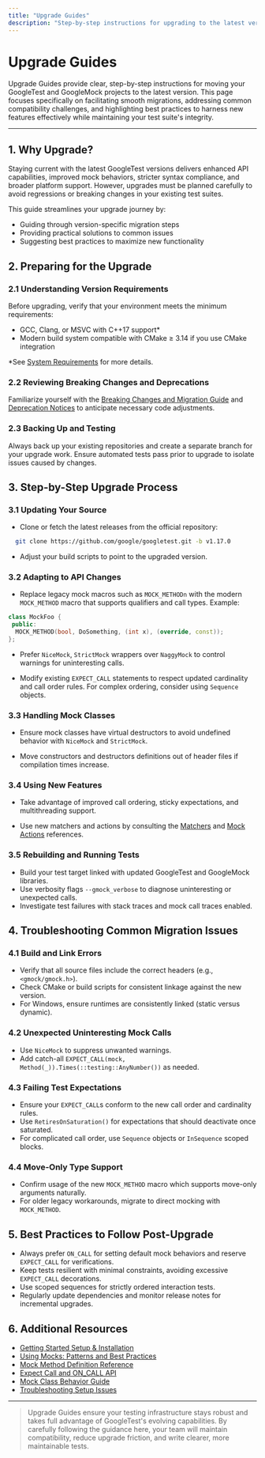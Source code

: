 ```yaml
---
title: "Upgrade Guides"
description: "Step-by-step instructions for upgrading to the latest version, addressing common migration issues and offering best practices. This page streamlines the process for teams looking to take advantage of new features and maintain compatibility."
---
```


# Upgrade Guides

Upgrade Guides provide clear, step-by-step instructions for moving your GoogleTest and GoogleMock projects to the latest version. This page focuses specifically on facilitating smooth migrations, addressing common compatibility challenges, and highlighting best practices to harness new features effectively while maintaining your test suite's integrity.

---

## 1. Why Upgrade?

Staying current with the latest GoogleTest versions delivers enhanced API capabilities, improved mock behaviors, stricter syntax compliance, and broader platform support. However, upgrades must be planned carefully to avoid regressions or breaking changes in your existing test suites.

This guide streamlines your upgrade journey by:

- Guiding through version-specific migration steps
- Providing practical solutions to common issues
- Suggesting best practices to maximize new functionality

## 2. Preparing for the Upgrade

### 2.1 Understanding Version Requirements

Before upgrading, verify that your environment meets the minimum requirements:

- GCC, Clang, or MSVC with C++17 support*
- Modern build system compatible with CMake ≥ 3.14 if you use CMake integration

*See [System Requirements](/getting-started/prerequisites-installation/system-requirements) for more details.

### 2.2 Reviewing Breaking Changes and Deprecations

Familiarize yourself with the [Breaking Changes and Migration Guide](/changelog/upgrade-migration-notices/breaking-changes) and [Deprecation Notices](/changelog/upgrade-migration-notices/deprecation-notices) to anticipate necessary code adjustments.

### 2.3 Backing Up and Testing

Always back up your existing repositories and create a separate branch for your upgrade work. Ensure automated tests pass prior to upgrade to isolate issues caused by changes.

## 3. Step-by-Step Upgrade Process

### 3.1 Updating Your Source

- Clone or fetch the latest releases from the official repository:

```bash
  git clone https://github.com/google/googletest.git -b v1.17.0
``` 

- Adjust your build scripts to point to the upgraded version.

### 3.2 Adapting to API Changes

- Replace legacy mock macros such as `MOCK_METHODn` with the modern `MOCK_METHOD` macro that supports qualifiers and call types. Example:

```cpp
class MockFoo {
 public:
  MOCK_METHOD(bool, DoSomething, (int x), (override, const));
};
```

- Prefer `NiceMock`, `StrictMock` wrappers over `NaggyMock` to control warnings for uninteresting calls.

- Modify existing `EXPECT_CALL` statements to respect updated cardinality and call order rules. For complex ordering, consider using `Sequence` objects.

### 3.3 Handling Mock Classes

- Ensure mock classes have virtual destructors to avoid undefined behavior with `NiceMock` and `StrictMock`.

- Move constructors and destructors definitions out of header files if compilation times increase.

### 3.4 Using New Features

- Take advantage of improved call ordering, sticky expectations, and multithreading support.

- Use new matchers and actions by consulting the [Matchers](/api-reference/matchers-and-actions/argument-matchers) and [Mock Actions](/api-reference/matchers-and-actions/mock-actions) references.

### 3.5 Rebuilding and Running Tests

- Build your test target linked with updated GoogleTest and GoogleMock libraries.
- Use verbosity flags `--gmock_verbose` to diagnose uninteresting or unexpected calls.
- Investigate test failures with stack traces and mock call traces enabled.

## 4. Troubleshooting Common Migration Issues

### 4.1 Build and Link Errors

- Verify that all source files include the correct headers (e.g., `<gmock/gmock.h>`).
- Check CMake or build scripts for consistent linkage against the new version.
- For Windows, ensure runtimes are consistently linked (static versus dynamic).

### 4.2 Unexpected Uninteresting Mock Calls

- Use `NiceMock` to suppress unwanted warnings.
- Add catch-all `EXPECT_CALL(mock, Method(_)).Times(::testing::AnyNumber())` as needed.

### 4.3 Failing Test Expectations

- Ensure your `EXPECT_CALL`s conform to the new call order and cardinality rules.
- Use `RetiresOnSaturation()` for expectations that should deactivate once saturated.
- For complicated call order, use `Sequence` objects or `InSequence` scoped blocks.

### 4.4 Move-Only Type Support

- Confirm usage of the new `MOCK_METHOD` macro which supports move-only arguments naturally.
- For older legacy workarounds, migrate to direct mocking with `MOCK_METHOD`.

## 5. Best Practices to Follow Post-Upgrade

- Always prefer `ON_CALL` for setting default mock behaviors and reserve `EXPECT_CALL` for verifications.
- Keep tests resilient with minimal constraints, avoiding excessive `EXPECT_CALL` decorations.
- Use scoped sequences for strictly ordered interaction tests.
- Regularly update dependencies and monitor release notes for incremental upgrades.

## 6. Additional Resources

- [Getting Started Setup & Installation](/guides/getting-started/setup-installation)
- [Using Mocks: Patterns and Best Practices](/guides/mocking-and-advanced-techniques/using-mocks)
- [Mock Method Definition Reference](/api-reference/mocking-apis/mock-methods)
- [Expect Call and ON_CALL API](/api-reference/mocking-apis/expect-call-and-on-call)
- [Mock Class Behavior Guide](/api-reference/mocking-apis/mock-class-behaviors)
- [Troubleshooting Setup Issues](/getting-started/first-steps-usage/troubleshooting-setup)

---

> Upgrade Guides ensure your testing infrastructure stays robust and takes full advantage of GoogleTest's evolving capabilities. By carefully following the guidance here, your team will maintain compatibility, reduce upgrade friction, and write clearer, more maintainable tests.
